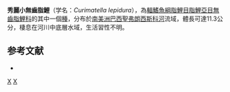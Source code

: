{{Speciesbox 
| taxon = Curimatella lepidura
| status = NE
| status_system = IUCN3.1
| authority = [[Eigenmann|Eigenmann]] & [[Eigenmann|Eigenmann]], 1889
| synonyms = *''Curimatus lepidurus''<br /><small>Eigenmann & Eigenmann, 1889</small>
*''Curimatella lepidurus''<br /><small>Eigenmann & Eigenmann, 1889</small>
}}
'''秀麗小無齒脂鯉'''（学名：''Curimatella lepidura''），為[[輻鰭魚綱|輻鰭魚綱]][[脂鯉目|脂鯉目]][[脂鯉亞目|脂鯉亞目]][[無齒脂鯉科|無齒脂鯉科]]的其中一個[[種|種]]，分布於[[南美洲|南美洲]][[巴西|巴西]][[聖弗朗西斯科河|聖弗朗西斯科河]]流域，體長可達11.3公分，棲息在河川中底層水域，生活習性不明。

==参考文献==
{{refbegin}}
*{{FishBase_species|genus=Curimatella|species=lepidura|year=2013|month=8}}
{{refend}}
{{Taxonbar|from=Q6421340}}

[[Category:小無齒脂鯉屬|X]]
[[Category:1889年描述的鱼类|X]]


{{魚類小作品}}